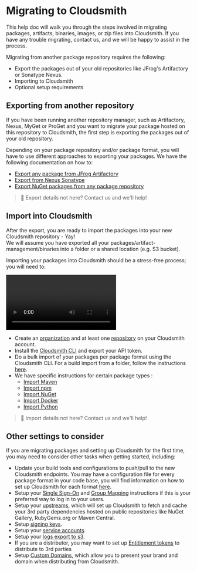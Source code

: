 
# Migrating to Cloudsmith

This help doc will walk you through the steps involved in migrating packages, artifacts, binaries, images, or zip files into Cloudsmith. If you have any trouble migrating, contact us, and we will be happy to assist in the process. 

Migrating from another package repository requires the following: 

- Export the packages out of your old repositories like JFrog's Artifactory or Sonatype Nexus.
- Importing to Cloudsmith
- Optional setup requirements

## Exporting from another repository

If you have been running another repository manager, such as Artifactory, Nexus, MyGet or ProGet and you want to migrate your package hosted on this repository to Cloudsmith, the first step is exporting the packages out of your old repository.

Depending on your package repository and/or package format, you will have to use different approaches to exporting your packages. We have the following documentation on how to: 

- [Export any package from JFrog Artifactory](/migrating-to-cloudsmith/export-from-jfrog-artifactory)
- [Export from Nexus Sonatype](/migrating-to-cloudsmith/export-from-nexus-sonatype)  
- [Export NuGet packages from any package repository](/migrating-to-cloudsmith/exporting-nuget)

> 📘 Export details not here? Contact us and we'll help!

## Import into Cloudsmith

After the export, you are ready to import the packages into your new Cloudsmith repository - Yay!  
We will assume you have exported all your packages/artifact-management/binaries into a folder or a shared location (e.g. S3 bucket).

Importing your packages into Cloudsmith should be a stress-free process; you will need to:

<Video wistiaId="kgpk8pk1h6"></Video>

- Create an [organization](/getting-started/workspaces) and at least one [repository](/repositories) on your Cloudsmith account.
- Install the [Cloudsmith CLI](/getting-started/cli) and export your API token.
- Do a bulk import of your packages per package format using the Cloudsmith CLI. For a build import from a folder, follow the instructions [here](/migrating-to-cloudsmith/import-files-from-a-folder). 
- We have specific instructions for certain package types :
  - [Import Maven](/migrating-to-cloudsmith/import-maven) 
  - [Import npm](/migrating-to-cloudsmith/import-maven) 
  - [Import NuGet](/migrating-to-cloudsmith/import-maven) 
  - [Import Docker](/migrating-to-cloudsmith/import-docker) 
  - [Import Python](/migrating-to-cloudsmith/import-python)

> 📘 Import details not here? Contact us and we'll help!

## Other settings to consider

If you are migrating packages and setting up Cloudsmith for the first time, you may need to consider other tasks when getting started, including:

- Update your build tools and configurations to push/pull to the new Cloudsmith endpoints. You may have a configuration file for every package format in your code base, you will find information on how to set up Cloudsmith for each format [here](/package-formats).
- Setup your [Single Sign-On](/authentication/single-sign-on) and [Group Mapping](/authentication/single-sign-on#saml-group-sync) instructions if this is your preferred way to log in to your users. 
- Setup your [upstreams](/tbc/upstream-proxying-and-caching), which will set up Cloudsmith to fetch and cache your 3rd party dependencies hosted on public repositories like NuGet Gallery, RubyGems.org or Maven Central.
- Setup [signing keys](/policies-and-security/signing-keys).
- Setup your [service accounts](/teams-and-accounts/service-accounts).
- Setup your [logs export to s3](/logs-and-observability/access-log-exports-to-s3).
- If you are a distributor, you may want to set up [Entitlement tokens](/software-distribution/entitlement-tokens) to distribute to 3rd parties
- Setup [Custom Domains](/getting-started/custom-domains), which allow you to present your brand and domain when distributing from Cloudsmith.

